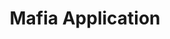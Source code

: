 ---
title: "Mafia Application"
subtitle: ""
creator: ""
categories: ["books"]
featuredImage: "../src/assets/images/item/books/DSC02876.png"
views: ["../src/assets/images/item/books/DSC02876.png"]
nextItem: []
---